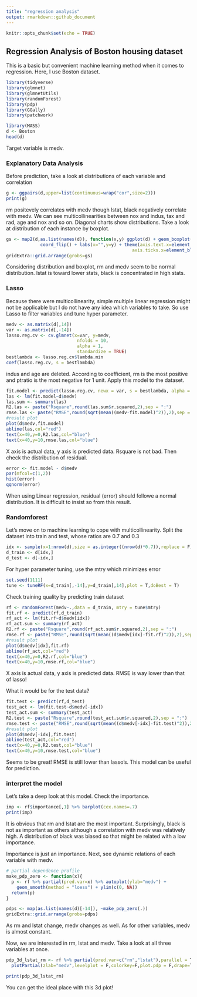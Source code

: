 ---
title: "regression analysis"
output: rmarkdown::github_document
---

```{r setup, include=FALSE}
knitr::opts_chunk$set(echo = TRUE)
```

## Regression Analysis of Boston housing dataset

This is a basic but convenient machine learning method when it comes to regression.
Here, I use Boston dataset.

```{r library, include=F, warning=F, message=F}
library(tidyverse)
library(glmnet)
library(glmnetUtils)
library(randomForest)
library(pdp)
library(GGally)
library(patchwork)
```

```{r,warning=F, message=F}
library(MASS)
d <- Boston
head(d)
```
Target variable is medv.

### Explanatory Data Analysis
Before prediction, take a look at distributions of each variable and correlation
```{r warning=F, message=F}
g <- ggpairs(d,upper=list(continuous=wrap("cor",size=2)))
print(g)
```

rm positevely correlates with medv though lstat, black negatively correlate with medv.
We can see multicollinearities between nox and indus, tax and rad, age and nox and so on.
Diagonal charts show distributions. Take a look at distribution of each instance by boxplot.

```{r warning=F, message=F}
gs <- map2(d,as.list(names(d)), function(x,y) ggplot(d) + geom_boxplot(aes(x)) + 
             coord_flip() + labs(x="",y=y) + theme(axis.text.x=element_blank(),
                                                axis.ticks.x=element_blank() ))
gridExtra::grid.arrange(grobs=gs)
```

Considering distribution and boxplot, rm and medv seem to be normal distribution.
lstat is toward lower stats, black is concentrated in high stats.

### Lasso
Because there were multicollinearity, simple multiple linear regression might not be applicable but I do not have any idea which variables to take.
So use Lasso to filter variables and tune hyper parameter.

```{r warning=F, message=F}
medv <- as.matrix(d[,14])
var <- as.matrix(d[,-14])
lasso.reg.cv <- cv.glmnet(x=var, y=medv,
                           nfolds = 10,
                           alpha = 1, 
                           standardize = TRUE)
bestlambda <- lasso.reg.cv$lambda.min
coef(lasso.reg.cv, s = bestlambda)
```

indus and age are deleted.
According to coefficient, rm is the most positive and ptratio is the most negative for 1 unit.
Apply this model to the dataset.

```{r warning=F, message=F}
fit.model <- predict(lasso.reg.cv, newx = var, s = bestlambda, alpha = 1)
las <- lm(fit.model~d$medv)
las.sum <- summary(las)
R2.las <- paste("Rsquare",round(las.sum$r.squared,2),sep = ":")
rmse.las <- paste("RMSE",round(sqrt(mean((medv-fit.model)^2)),2),sep = ":")
#result plot
plot(d$medv,fit.model)
abline(las,col="red")
text(x=40,y=0,R2.las,col="blue")
text(x=40,y=10,rmse.las,col="blue")
```

X axis is actual data, y axis is predicted data.
Rsquare is not bad. Then check the distribution of residual.

```{r warning=F, message=F}
error <- fit.model - d$medv
par(mfcol=c(1,2))
hist(error)
qqnorm(error)
```

When using Linear regression, residual (error) should followe a normal distribution.
It is difficult to insist so from this result.

### Randomforest
Let's move on to machine learning to cope with multicollinearity.
Split the dataset into train and test, whose ratios are 0.7 and 0.3
```{r warning=F, message=F}
idx <- sample(x=1:nrow(d),size = as.integer((nrow(d)*0.7)),replace = F)
d_train <- d[idx,]
d_test <- d[-idx,]
```

For hyper parameter tuning, use the mtry which minimizes error
```{r warning=F, message=F}
set.seed(1111)
tune <- tuneRF(x=d_train[,-14],y=d_train[,14],plot = T,doBest = T)
```

Check training quality by predicting train dataset
```{r warning=F, message=F}
rf <- randomForest(medv~.,data = d_train, mtry = tune$mtry)
fit.rf <- predict(rf,d_train)
rf_act <- lm(fit.rf~d$medv[idx])
rf_act.sum <- summary(rf_act)
R2.rf <- paste("Rsquare",round(rf_act.sum$r.squared,2),sep = ":")
rmse.rf <- paste("RMSE",round(sqrt(mean((d$medv[idx]-fit.rf)^2)),2),sep = ":")
#result plot
plot(d$medv[idx],fit.rf)
abline(rf_act,col="red")
text(x=40,y=0,R2.rf,col="blue")
text(x=40,y=10,rmse.rf,col="blue")
```

X axis is actual data, y axis is predicted data.
RMSE is way lower than that of lasso!

What it would be for the test data?

```{r warning=F, message=F}
fit.test <- predict(rf,d_test)
test_act <- lm(fit.test~d$medv[-idx])
test_act.sum <- summary(test_act)
R2.test <- paste("Rsquare",round(test_act.sum$r.squared,2),sep = ":")
rmse.test <- paste("RMSE",round(sqrt(mean((d$medv[-idx]-fit.test)^2)),2),sep = ":")
#result plot
plot(d$medv[-idx],fit.test)
abline(test_act,col="red")
text(x=40,y=0,R2.test,col="blue")
text(x=40,y=10,rmse.test,col="blue")
```

Seems to be great! RMSE is still lower than lasso's.
This model can be useful for prediction.

### interpret the model
Let's take a deep look at this model.
Check the importance.
```{r warning=F, message=F}
imp <- rf$importance[,1] %>% barplot(cex.names=.7)
print(imp)
```

It is obvious that rm and lstat are the most important.
Surprisingly, black is not as important as others although a correlation with medv was relatively high. A distribution of black was biased so that might be related with a low importance.

Importance is just an importance.
Next, see dynamic relations of each variable with medv.

```{r warning=F, message=F}
# partial dependence profile
make_pdp_zero <- function(x){
  p <- rf %>% partial(pred.var=x) %>% autoplot(ylab="medv") + 
    geom_smooth(method = "loess") + ylim(c(0, NA))
  return(p)
}

pdps <- map(as.list(names(d)[-14]), ~make_pdp_zero(.))
gridExtra::grid.arrange(grobs=pdps)
```

As rm and lstat change, medv changes as well. As for other variables, medv is almost constant.

Now, we are interested in rm, lstat and medv. Take a look at all three variables at once.

```{r warning=F, message=F}
pdp_3d_lstat_rm <- rf %>% partial(pred.var=c("rm","lstat"),parallel = T) %>%
  plotPartial(zlab="medv",levelplot = F,colorkey=F,plot.pdp = F,drape=T,scale=list(arrows=F),plot.margin= unit(c(0, 0, 0, 0), "lines"))

print(pdp_3d_lstat_rm)
```

You can get the ideal place with this 3d plot!